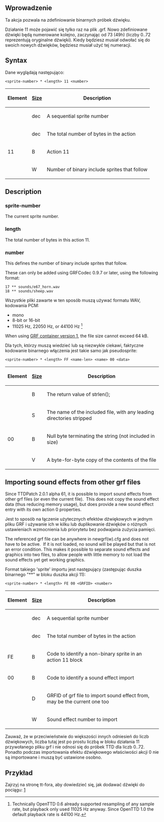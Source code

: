 {{pl/Development/NewGRF/inne strony|en=newgrf-specs.tt-wiki.net/wiki/Action11|pl=pl/Development/NewGRF/NFO Specs/Action11}}
<!--{{-}}<br>{{ambox | text = w trakcie edycji.}}-->

==Wprowadzenie==
{{Page:pl/Extrazi/ottdp|0.6|2.5|ttdprev=2.0.1 alpha 57}}

Ta akcja pozwala na zdefiniowanie binarnych próbek dźwięku.

Działanie 11 może pojawić się tylko raz na plik .grf.
Nowo zdefiniowane dźwięki będą numerowane kolejno, zaczynając od 73 (49h) (liczby 0..72 reprezentują oryginalne dźwięki). Kiedy będziesz musiał odwołać się do swoich nowych dźwięków, będziesz musiał użyć tej numeracji.

== Syntax ==

Dane wyglądają następująco:

<pre><sprite-number> * <length> 11 <number></pre>

{|
!Element !![[pl/Development/NewGRF/NFO Specs/GRFActionsDetailed|Size]] !! Description
|-
|<sprite-number> ||dec ||A sequential sprite number
|-
|<length> ||dec||The total number of bytes in the action
|-
|11 ||B||Action 11
|-
|<number> ||W ||Number of binary include sprites that follow
|}


== Description ==

=== sprite-number ===

The current sprite number.

=== length ===

The total number of bytes in this action 11.

=== number ===

This defines the number of binary include sprites that follow.

These can only be added using GRFCodec 0.9.7 or later, using the following format:

<pre>17 ** sounds/e67_horn.wav
18 ** sounds/sheep.wav</pre>

Wszystkie pliki zawarte w ten sposób muszą używać formatu WAV, kodowania PCM:
* mono
* 8-bit or {{Page:pl/Extrazi/ottdp|1.0|no}} 16-bit
* 11025 Hz, 22050 Hz, or {{Page:pl/Extrazi/ottdp|1.0|no}} 44100 Hz <ref>Technically OpenTTD 0.6 already supported resampling of any sample rate, but playback only used 11025 Hz anyway. Since OpenTTD 1.0 the default playback rate is 44100 Hz.</ref>
When using [[en/Version numbers#grf-container-version|GRF container version 1]], the file size cannot exceed 64 kB.

<references/>

Dla tych, którzy muszą wiedzieć lub są niezwykle ciekawi, faktyczne kodowanie binarnego włączenia jest takie samo jak pseudosprite:

<pre><sprite-number> * <length> FF <name-len> <name> 00 <data></pre>

{|
!Element !![[en/GRFActionsDetailed|Size]] !! Description
|-
|<name-len> ||B ||The return value of strlen(<name>);
|-
|<name> ||S ||The name of the included file, with any leading directories stripped
|-
|00 ||B ||Null byte terminating the string (not included in size)
|-
|<data> ||V ||A byte-for-byte copy of the contents of the file
|}

== Importing sound effects from other grf files ==
{{Page:pl/Extrazi/ottdp|0.6|2.5|ttdprev=2.0.1 alpha 61}}
Since TTDPatch 2.0.1 alpha 61, it is possible to import sound effects from other grf files (or even the current file). &nbsp;This does not copy the sound effect data (thus reducing memory usage), but does provide a new sound effect entry with its own action 0 properties.

Jest to sposób na łączenie użytecznych efektów dźwiękowych w jednym pliku GRF i używanie ich w kilku lub duplikowanie dźwięków o różnych ustawieniach wzmocnienia lub priorytetu bez podwajania zużycia pamięci.

The referenced grf file can be anywhere in newgrf(w).cfg and does not have to be active. &nbsp;If it is not loaded, no sound will be played but that is not an error condition. This makes it possible to separate sound effects and graphics into two files, to allow people with little memory to not load the sound effects yet get working graphics.

Format takiego 'sprite' importu jest następujący (zastępując duszka binarnego "**"  w bloku duszka akcji 11):

<pre><sprite-number> * <length> FE 00 <GRFID> <number></pre>

{|
!Element !![[en/GRFActionsDetailed|Size]] !! Description
|-
|<sprite-number> ||dec ||A sequential sprite number
|-
|<length> ||dec||The total number of bytes in the action
|-
|FE ||B ||Code to identify a non-binary sprite in an action 11 block
|-
|00 ||B ||Code to identify a sound effect import
|-
|<GRFID> ||D ||GRFID of grf file to import sound effect from, may be the current one too
|-
|<number> ||W ||Sound effect number to import
|}

Zauważ, że w przeciwieństwie do większości innych odniesień do liczb dźwiękowych, liczba tutaj jest po prostu liczbą w bloku działania 11 przywołanego pliku grf i nie odnosi się do próbek TTD dla liczb 0..72. Ponadto podczas importowania efektu dźwiękowego właściwości akcji 0 nie są importowane i muszą być ustawione osobno.

== Przykład ==

Zajrzyj na stronę tt-fora, aby dowiedzieć się, jak dodawać dźwięki do pociągu: [http://www.tt-forums.net/viewtopic.php?f=26&t=5033&p=735013#p735013]